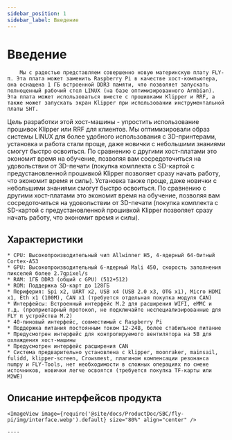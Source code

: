 ```yaml
---
sidebar_position: 1
sidebar_label: Введение
---
```




# Введение

        Мы с радостью представляем совершенно новую материнскую плату FLY-π. Эта плата может заменить Raspberry Pi в качестве хост-компьютера, она оснащена 1 ГБ встроенной DDR3 памяти, что позволяет запускать полноценный рабочий стол LINUX (на базе оптимизированного Armbian). Эта плата может использоваться вместе с прошивками Klipper и RRF, а также может запускать экран Klipper при использовании инструментальной платы SHT.

Цель разработки этой хост-машины - упростить использование прошивок Klipper или RRF для клиентов. Мы оптимизировали образ системы LINUX для более удобного использования с 3D-принтерами, установка и работа стали проще, даже новички с небольшими знаниями смогут быстро освоиться. По сравнению с другими хост-платами это экономит время на обучение, позволяя вам сосредоточиться на удовольствии от 3D-печати (покупка комплекта с SD-картой с предустановленной прошивкой Klipper позволяет сразу начать работу, что экономит время и силы). Установка также проще, даже новички с небольшими знаниями смогут быстро освоиться. По сравнению с другими хост-платами это экономит время на обучение, позволяя вам сосредоточиться на удовольствии от 3D-печати (покупка комплекта с SD-картой с предустановленной прошивкой Klipper позволяет сразу начать работу, что экономит время и силы).

## Характеристики

    * CPU: Высокопроизводительный чип Allwinner H5, 4-ядерный 64-битный Cortex-A53
    * GPU: Высокопроизводительный 6-ядерный Mali 450, скорость заполнения пикселей более 2.7gpixel/s
    * RAM: 1ГБ DDR3 (общий с GPU) (512+512)
    * ROM: Поддержка SD-карт до 128ГБ
    * Периферия: Spi x2, UART x2, USB x4 (USB 2.0 x3, OTG x1), Micro HDMI x1, Eth x1 (100М), CAN x1 (требуется отдельная покупка модуля CAN)
    * Интерфейсы: Встроенный интерфейс M.2 для расширения WIFI, eMMC и т.д. (проприетарный протокол, не подключайте неспециализированные для FLY π устройства M.2)
    * 40-пиновый интерфейс, совместимый с Raspberry Pi
    * Поддержка питания постоянным током 12-24В, более стабильное питание
    * Предусмотрен интерфейс для контролируемого вентилятора на 5В для охлаждения хост-машины
    * Предусмотрен интерфейс расширения CAN
    * Система предварительно установлена с klipper, moonraker, mainsail, fulidd, klipper-screen, Crowsmest, плагином компенсации резонанса numpy и FLY-Tools, нет необходимости в сложных операциях по смене источников, новички легче освоятся (требуется покупка TF-карты или M2WE)

## Описание интерфейсов продукта

    <ImageView image={require('@site/docs/ProductDoc/SBC/fly-pi/img/interface.webp').default} size="80%" align="center" />

    ----